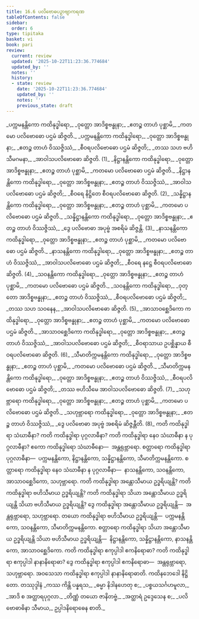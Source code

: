 ```yaml
---
title: 16.6 ပလိဗောဓပဉှာဗျာကရဏ
tableOfContents: false
sidebar:
  order: 6
type: tipitaka
basket: vi
book: pari
review:
  current: review
  updated: '2025-10-22T11:23:36.774684'
  updated_by: ''
  notes: ''
  history:
  - state: review
    date: '2025-10-22T11:23:36.774684'
    updated_by: ''
    notes: ''
    previous_state: draft
---
```



<ReviewStatus review={frontmatter.review} showDetails={true} />

<HypothesisAnnotation frontmatter={frontmatter} />

<DynamicBreadcrumb />

<Division number="415" book="pari" e="ch" v="5" p="310">

<Paragraph number="1917" type="verses" book="pari">
_ပက္ကမနန္တိကော ကထိနုဒ္ဓါရော,_  
_ဝုတ္တော အာဒိစ္စဗန္ဓုနာ;_  
_ဧတဉ္စ တာဟံ ပုစ္ဆာမိ,_  
_ကတမော ပလိဗောဓော ပဌမံ ဆိဇ္ဇတိ._  

</Paragraph>

<Paragraph number="1918" type="verses" book="pari">
_ပက္ကမနန္တိကော ကထိနုဒ္ဓါရော,_  
_ဝုတ္တော အာဒိစ္စဗန္ဓုနာ;_  
_ဧတဉ္စ တာဟံ ဝိဿဇ္ဇိဿံ,_  
_စီဝရပလိဗောဓော ပဌမံ ဆိဇ္ဇတိ;_  
_တဿ သဟ ဗဟိသီမဂမနာ,_  
_အာဝါသပလိဗောဓော ဆိဇ္ဇတိ. (1)_  

</Paragraph>

<Paragraph number="1919" type="verses" book="pari">
_နိဋ္ဌာနန္တိကော ကထိနုဒ္ဓါရော,_  
_ဝုတ္တော အာဒိစ္စဗန္ဓုနာ;_  
_ဧတဉ္စ တာဟံ ပုစ္ဆာမိ,_  
_ကတမော ပလိဗောဓော ပဌမံ ဆိဇ္ဇတိ._  

</Paragraph>

<Paragraph number="1920" type="verses" book="pari">
_နိဋ္ဌာနန္တိကော ကထိနုဒ္ဓါရော,_  
_ဝုတ္တော အာဒိစ္စဗန္ဓုနာ;_  
_ဧတဉ္စ တာဟံ ဝိဿဇ္ဇိဿံ,_  
_အာဝါသပလိဗောဓော ပဌမံ ဆိဇ္ဇတိ;_  
_စီဝရေ နိဋ္ဌိတေ စီဝရပလိဗောဓော ဆိဇ္ဇတိ. (2)_  

</Paragraph>

<Paragraph number="1921" type="verses" book="pari">
_သန္နိဋ္ဌာနန္တိကော ကထိနုဒ္ဓါရော,_  
_ဝုတ္တော အာဒိစ္စဗန္ဓုနာ;_  
_ဧတဉ္စ တာဟံ ပုစ္ဆာမိ,_  
_ကတမော ပလိဗောဓော ပဌမံ ဆိဇ္ဇတိ._  

</Paragraph>

<Paragraph number="1922" type="verses" book="pari">
_သန္နိဋ္ဌာနန္တိကော ကထိနုဒ္ဓါရော,_  
_ဝုတ္တော အာဒိစ္စဗန္ဓုနာ;_  
_ဧတဉ္စ တာဟံ ဝိဿဇ္ဇိဿံ,_  
_ဒွေ ပလိဗောဓာ အပုဗ္ဗံ အစရိမံ ဆိဇ္ဇန္တိ. (3)_  

</Paragraph>

<Paragraph number="1923" type="verses" book="pari">
_နာသနန္တိကော ကထိနုဒ္ဓါရော,_  
_ဝုတ္တော အာဒိစ္စဗန္ဓုနာ;_  
_ဧတဉ္စ တာဟံ ပုစ္ဆာမိ,_  
_ကတမော ပလိဗောဓော ပဌမံ ဆိဇ္ဇတိ._  

</Paragraph>

<Paragraph number="1924" type="verses" book="pari">
_နာသနန္တိကော ကထိနုဒ္ဓါရော,_  
_ဝုတ္တော အာဒိစ္စဗန္ဓုနာ;_  
_ဧတဉ္စ တာဟံ ဝိဿဇ္ဇိဿံ,_  
_အာဝါသပလိဗောဓော ပဌမံ ဆိဇ္ဇတိ;_  
_စီဝရေ နဋ္ဌေ စီဝရပလိဗောဓော ဆိဇ္ဇတိ. (4)_  

</Paragraph>

<Paragraph number="1925" type="verses" book="pari">
_သဝနန္တိကော ကထိနုဒ္ဓါရော,_  
_ဝုတ္တော အာဒိစ္စဗန္ဓုနာ;_  
_ဧတဉ္စ တာဟံ ပုစ္ဆာမိ,_  
_ကတမော ပလိဗောဓော ပဌမံ ဆိဇ္ဇတိ._  

</Paragraph>

<Paragraph number="1926" type="verses" book="pari">
_သဝနန္တိကော ကထိနုဒ္ဓါရော,_  
_ဝုတ္တော အာဒိစ္စဗန္ဓုနာ;_  
_ဧတဉ္စ တာဟံ ဝိဿဇ္ဇိဿံ,_  
_စီဝရပလိဗောဓော ပဌမံ ဆိဇ္ဇတိ;_  
_တဿ သဟ သဝနေန,_  
_အာဝါသပလိဗောဓော ဆိဇ္ဇတိ. (5)_  

</Paragraph>

<Paragraph number="1927" type="verses" book="pari">
_အာသာဝစ္ဆေဒိကော ကထိနုဒ္ဓါရော,_  
_ဝုတ္တော အာဒိစ္စဗန္ဓုနာ;_  
_ဧတဉ္စ တာဟံ ပုစ္ဆာမိ,_  
_ကတမော ပလိဗောဓော ပဌမံ ဆိဇ္ဇတိ._  

</Paragraph>

<Paragraph number="1928" type="verses" book="pari">
_အာသာဝစ္ဆေဒိကော ကထိနုဒ္ဓါရော,_  
_ဝုတ္တော အာဒိစ္စဗန္ဓုနာ;_  
_ဧတဉ္စ တာဟံ ဝိဿဇ္ဇိဿံ,_  
_အာဝါသပလိဗောဓော ပဌမံ ဆိဇ္ဇတိ;_  
_စီဝရာသာယ ဥပစ္ဆိန္နာယ စီဝရပလိဗောဓော ဆိဇ္ဇတိ. (6)_  

</Paragraph>

<Paragraph number="1929" type="verses" book="pari">
_သီမာတိက္ကမနန္တိကော ကထိနုဒ္ဓါရော,_  
_ဝုတ္တော အာဒိစ္စဗန္ဓုနာ;_  
_ဧတဉ္စ တာဟံ ပုစ္ဆာမိ,_  
_ကတမော ပလိဗောဓော ပဌမံ ဆိဇ္ဇတိ._  

</Paragraph>

<Paragraph number="1930" type="verses" book="pari">
_သီမာတိက္ကမနန္တိကော ကထိနုဒ္ဓါရော,_  
_ဝုတ္တော အာဒိစ္စဗန္ဓုနာ;_  
_ဧတဉ္စ တာဟံ ဝိဿဇ္ဇိဿံ,_  
_စီဝရပလိဗောဓော ပဌမံ ဆိဇ္ဇတိ;_  
_တဿ ဗဟိသီမေ အာဝါသပလိဗောဓော ဆိဇ္ဇတိ. (7)_  

</Paragraph>

<Paragraph number="1931" type="verses" book="pari">
_သဟုဗ္ဘာရော ကထိနုဒ္ဓါရော,_  
_ဝုတ္တော အာဒိစ္စဗန္ဓုနာ;_  
_ဧတဉ္စ တာဟံ ပုစ္ဆာမိ,_  
_ကတမော ပလိဗောဓော ပဌမံ ဆိဇ္ဇတိ._  

</Paragraph>

<Paragraph number="1932" type="verses" book="pari">
_သဟုဗ္ဘာရော ကထိနုဒ္ဓါရော,_  
_ဝုတ္တော အာဒိစ္စဗန္ဓုနာ;_  
_ဧတဉ္စ တာဟံ ဝိဿဇ္ဇိဿံ,_  
_ဒွေ ပလိဗောဓာ အပုဗ္ဗံ အစရိမံ ဆိဇ္ဇန္တီတိ. (8)_  

</Paragraph>

</Division>
<Division number="416" book="pari" e="ch" v="5" p="311">

<Paragraph number="1933" book="pari">
ကတိ ကထိနုဒ္ဓါရာ သံဃာဓီနာ? ကတိ ကထိနုဒ္ဓါရာ ပုဂ္ဂလာဓီနာ? ကတိ ကထိနုဒ္ဓါရာ နေဝ သံဃာဓီနာ န ပုဂ္ဂလာဓီနာ? ဧကော ကထိနုဒ္ဓါရော သံဃာဓီနော—  အန္တရုဗ္ဘာရော. စတ္တာရော ကထိနုဒ္ဓါရာ ပုဂ္ဂလာဓီနာ—  ပက္ကမနန္တိကော, နိဋ္ဌာနန္တိကော, သန္နိဋ္ဌာနန္တိကော, သီမာတိက္ကမနန္တိကော. စတ္တာရော ကထိနုဒ္ဓါရာ နေဝ သံဃာဓီနာ န ပုဂ္ဂလာဓီနာ—  နာသနန္တိကော, သဝနန္တိကော, အာသာဝစ္ဆေဒိကော, သဟုဗ္ဘာရော. ကတိ ကထိနုဒ္ဓါရာ အန္တောသီမာယ ဥဒ္ဓရိယျန္တိ? ကတိ ကထိနုဒ္ဓါရာ ဗဟိသီမာယ ဥဒ္ဓရိယျန္တိ? ကတိ ကထိနုဒ္ဓါရာ သိယာ အန္တောသီမာယ ဥဒ္ဓရိယျန္တိ သိယာ ဗဟိသီမာယ ဥဒ္ဓရိယျန္တိ? ဒွေ ကထိနုဒ္ဓါရာ အန္တောသီမာယ ဥဒ္ဓရိယျန္တိ—  အန္တရုဗ္ဘာရော, သဟုဗ္ဘာရော. တယော ကထိနုဒ္ဓါရာ ဗဟိသီမာယ ဥဒ္ဓရိယျန္တိ—  ပက္ကမနန္တိကော, သဝနန္တိကော, သီမာတိက္ကမနန္တိကော. စတ္တာရော ကထိနုဒ္ဓါရာ သိယာ အန္တောသီမာယ ဥဒ္ဓရိယျန္တိ သိယာ ဗဟိသီမာယ ဥဒ္ဓရိယျန္တိ—  နိဋ္ဌာနန္တိကော, သန္နိဋ္ဌာနန္တိကော, နာသနန္တိကော, အာသာဝစ္ဆေဒိကော.
</Paragraph>

<Paragraph number="1934" book="pari">
ကတိ ကထိနုဒ္ဓါရာ ဧကုပ္ပါဒါ ဧကနိရောဓာ? ကတိ ကထိနုဒ္ဓါရာ ဧကုပ္ပါဒါ နာနာနိရောဓာ? ဒွေ ကထိနုဒ္ဓါရာ ဧကုပ္ပါဒါ ဧကနိရောဓာ—  အန္တရုဗ္ဘာရော, သဟုဗ္ဘာရော. အဝသေသာ ကထိနုဒ္ဓါရာ ဧကုပ္ပါဒါ နာနာနိရောဓာတိ.

</Paragraph>
</Division>

<Paragraph number="1935" type="center" book="pari">
ကထိနဘေဒေါ နိဋ္ဌိတော.



</Paragraph>

<Paragraph number="1936" type="center" book="pari">
တဿုဒ္ဒါနံ


</Paragraph>

<Paragraph number="1937" type="verses" book="pari">
_ကဿ ကိန္တိ ပန္နရသ,_  
_ဓမ္မာ နိဒါနဟေတု စ;_  
_ပစ္စယသင်္ဂဟမူလာ,_  
_အာဒိ စ အတ္ထာရပုဂ္ဂလာ._  

</Paragraph>

<Paragraph number="1938" type="verses" book="pari">
_တိဏ္ဏံ တယော ဇာနိတဗ္ဗံ,_  
_အတ္ထာရံ ဥဒ္ဒေသေန စ;_  
_ပလိဗောဓာဓိနာ သီမာယ,_  
ဥပ္ပါဒနိရောဓေန စာတိ._
</Paragraph>